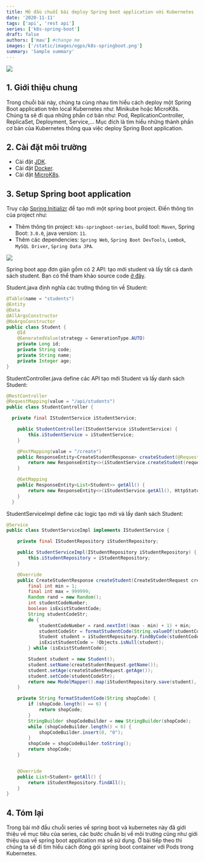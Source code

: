 ```yaml
---
title: Mở đầu chuỗi bài deploy Spring boot application với Kubernetes
date: '2020-11-11'
tags: ['api', 'rest api']
series: ['k8s-spring-boot']
draft: false
authors: ['mau'] #change me
images: ['/static/images/ogps/k8s-springboot.png']
summary: 'Sample summary'
---
```


![](/static/images/ogps/k8s-springboot.png)

## 1. Giới thiệu chung

Trong chuỗi bài này, chúng ta cùng nhau tìm hiểu cách deploy một Spring Boot application trên local Kubernetes như: Minikube hoặc MicroK8s. Chúng ta sẽ đi qua những phần cơ bản như: Pod, ReplicationController, ReplicaSet, Deployment, Service,... Mục đích là tìm hiểu những thành phần cơ bản của Kubernetes thông qua việc deploy Spring Boot application.

## 2. Cài đặt môi trường

- Cài đặt [JDK](https://www.digitalocean.com/community/tutorials/how-to-install-java-with-apt-on-ubuntu-22-04).
- Cài đặt [Docker](https://docs.docker.com/engine/install/ubuntu/).
- Cài đặt [MicroK8s](https://dev.to/urlichsanais/getting-started-with-kubernetes-kubectl-and-microk8s-on-ubuntu-pko).

## 3. Setup Spring boot application

Truy cập [Spring Initializr](https://start.spring.io/) để tạo mới một spring boot project. Điền thông tin của project như:

- Thêm thông tin project: `k8s-springboot-series`, build tool: `Maven`, Spring Boot: `3.0.0`, java version: `11`.
- Thêm các dependencies: `Spring Web`, `Spring Boot DevTools`, `Lombok`, `MySQL Driver`, `Spring Data JPA`.

![](/static/images/assets/tao-moi-project-spring.png)

Spring boot app đơn giản gồm có 2 API: tạo mới student và lấy tất cả danh sách student. Bạn có thể tham khảo source code [ở đây](https://github.com/nbthanh98/k8s-springboot-series).

Student.java định nghĩa các trường thông tin về Student:

```java
@Table(name = "students")
@Entity
@Data
@AllArgsConstructor
@NoArgsConstructor
public class Student {
    @Id
    @GeneratedValue(strategy = GenerationType.AUTO)
    private Long id;
    private String code;
    private String name;
    private Integer age;
}
```

StudentController.java define các API tạo mới Student và lấy danh sách Student:

```java
@RestController
@RequestMapping(value = "/api/students")
public class StudentController {

  private final IStudentService iStudentService;

    public StudentController(IStudentService iStudentService) {
        this.iStudentService = iStudentService;
    }

    @PostMapping(value = "/create")
    public ResponseEntity<CreateStudentResponse> createStudent(@RequestBody CreateStudentRequest request) {
        return new ResponseEntity<>(iStudentService.createStudent(request), HttpStatus.CREATED);
    }

    @GetMapping
    public ResponseEntity<List<Student>> getAll() {
        return new ResponseEntity<>(iStudentService.getAll(), HttpStatus.OK);
    }
  }
```

StudentServiceImpl define các logic tạo mới và lấy danh sách Student:

```java
@Service
public class StudentServiceImpl implements IStudentService {

    private final IStudentRepository iStudentRepository;

    public StudentServiceImpl(IStudentRepository iStudentRepository) {
        this.iStudentRepository = iStudentRepository;
    }

    @Override
    public CreateStudentResponse createStudent(CreateStudentRequest createStudentRequest) {
        final int min = 1;
        final int max = 999999;
        Random rand = new Random();
        int studentCodeNumber;
        boolean isExistStudentCode;
        String studentCodeStr;
        do {
            studentCodeNumber = rand.nextInt((max - min) + 1) + min;
            studentCodeStr = formatStudentCode(String.valueOf(studentCodeNumber));
            Student student = iStudentRepository.findByCode(studentCodeStr);
            isExistStudentCode = !Objects.isNull(student);
        } while (isExistStudentCode);

        Student student = new Student();
        student.setName(createStudentRequest.getName());
        student.setAge(createStudentRequest.getAge());
        student.setCode(studentCodeStr);
        return new ModelMapper().map(iStudentRepository.save(student), CreateStudentResponse.class);
    }

    private String formatStudentCode(String shopCode) {
        if (shopCode.length() == 6) {
            return shopCode;
        }
        StringBuilder shopCodeBuilder = new StringBuilder(shopCode);
        while (shopCodeBuilder.length() < 6) {
            shopCodeBuilder.insert(0, "0");
        }
        shopCode = shopCodeBuilder.toString();
        return shopCode;
    }


    @Override
    public List<Student> getAll() {
        return iStudentRepository.findAll();
    }
}
```

## 4. Tóm lại

Trong bài mở đầu chuỗi series về spring boot và kubernetes này đã giới thiệu về mục tiêu của series, các bước chuẩn bị về môi trường cũng như giới thiệu qua về spring boot application mà sẽ sử dụng. Ở bài tiếp theo thì chúng ta sẽ đi tìm hiểu cách đóng gói spring boot container với Pods trong Kubernetes.
